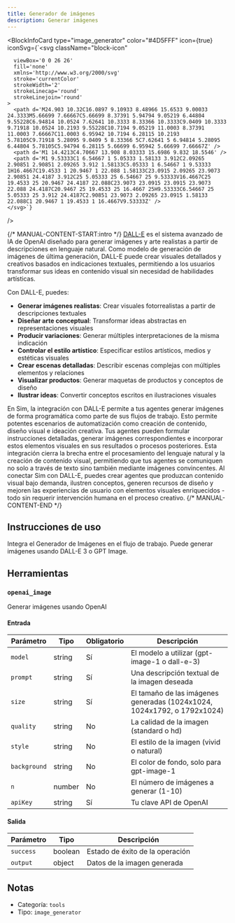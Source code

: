 ```yaml
---
title: Generador de imágenes
description: Generar imágenes
---
```



<BlockInfoCard 
  type="image_generator"
  color="#4D5FFF"
  icon={true}
  iconSvg={`<svg className="block-icon"
      
      
      
      viewBox='0 0 26 26'
      fill='none'
      xmlns='http://www.w3.org/2000/svg'
      stroke='currentColor'
      strokeWidth='2'
      strokeLinecap='round'
      strokeLinejoin='round'
    >
      <path d='M24.903 10.32C16.0897 9.10933 8.48966 15.6533 9.00033 24.3333M5.66699 7.66667C5.66699 8.37391 5.94794 9.05219 6.44804 9.55228C6.94814 10.0524 7.62641 10.3333 8.33366 10.3333C9.0409 10.3333 9.71918 10.0524 10.2193 9.55228C10.7194 9.05219 11.0003 8.37391 11.0003 7.66667C11.0003 6.95942 10.7194 6.28115 10.2193 5.78105C9.71918 5.28095 9.0409 5 8.33366 5C7.62641 5 6.94814 5.28095 6.44804 5.78105C5.94794 6.28115 5.66699 6.95942 5.66699 7.66667Z' />
      <path d='M1 14.4213C4.70667 13.908 8.03333 15.6986 9.832 18.5546' />
      <path d='M1 9.53333C1 6.54667 1 5.05333 1.58133 3.912C2.09265 2.90851 2.90851 2.09265 3.912 1.58133C5.05333 1 6.54667 1 9.53333 1H16.4667C19.4533 1 20.9467 1 22.088 1.58133C23.0915 2.09265 23.9073 2.90851 24.4187 3.912C25 5.05333 25 6.54667 25 9.53333V16.4667C25 19.4533 25 20.9467 24.4187 22.088C23.9073 23.0915 23.0915 23.9073 22.088 24.4187C20.9467 25 19.4533 25 16.4667 25H9.53333C6.54667 25 5.05333 25 3.912 24.4187C2.90851 23.9073 2.09265 23.0915 1.58133 22.088C1 20.9467 1 19.4533 1 16.4667V9.53333Z' />
    </svg>`}
/>

{/* MANUAL-CONTENT-START:intro */}
[DALL-E](https://openai.com/dall-e-3) es el sistema avanzado de IA de OpenAI diseñado para generar imágenes y arte realistas a partir de descripciones en lenguaje natural. Como modelo de generación de imágenes de última generación, DALL-E puede crear visuales detallados y creativos basados en indicaciones textuales, permitiendo a los usuarios transformar sus ideas en contenido visual sin necesidad de habilidades artísticas.

Con DALL-E, puedes:

- **Generar imágenes realistas**: Crear visuales fotorrealistas a partir de descripciones textuales
- **Diseñar arte conceptual**: Transformar ideas abstractas en representaciones visuales
- **Producir variaciones**: Generar múltiples interpretaciones de la misma indicación
- **Controlar el estilo artístico**: Especificar estilos artísticos, medios y estéticas visuales
- **Crear escenas detalladas**: Describir escenas complejas con múltiples elementos y relaciones
- **Visualizar productos**: Generar maquetas de productos y conceptos de diseño
- **Ilustrar ideas**: Convertir conceptos escritos en ilustraciones visuales

En Sim, la integración con DALL-E permite a tus agentes generar imágenes de forma programática como parte de sus flujos de trabajo. Esto permite potentes escenarios de automatización como creación de contenido, diseño visual e ideación creativa. Tus agentes pueden formular instrucciones detalladas, generar imágenes correspondientes e incorporar estos elementos visuales en sus resultados o procesos posteriores. Esta integración cierra la brecha entre el procesamiento del lenguaje natural y la creación de contenido visual, permitiendo que tus agentes se comuniquen no solo a través de texto sino también mediante imágenes convincentes. Al conectar Sim con DALL-E, puedes crear agentes que produzcan contenido visual bajo demanda, ilustren conceptos, generen recursos de diseño y mejoren las experiencias de usuario con elementos visuales enriquecidos - todo sin requerir intervención humana en el proceso creativo.
{/* MANUAL-CONTENT-END */}

## Instrucciones de uso

Integra el Generador de Imágenes en el flujo de trabajo. Puede generar imágenes usando DALL-E 3 o GPT Image.

## Herramientas

### `openai_image`

Generar imágenes usando OpenAI

#### Entrada

| Parámetro | Tipo | Obligatorio | Descripción |
| --------- | ---- | ----------- | ----------- |
| `model` | string | Sí | El modelo a utilizar \(gpt-image-1 o dall-e-3\) |
| `prompt` | string | Sí | Una descripción textual de la imagen deseada |
| `size` | string | Sí | El tamaño de las imágenes generadas \(1024x1024, 1024x1792, o 1792x1024\) |
| `quality` | string | No | La calidad de la imagen \(standard o hd\) |
| `style` | string | No | El estilo de la imagen \(vivid o natural\) |
| `background` | string | No | El color de fondo, solo para gpt-image-1 |
| `n` | number | No | El número de imágenes a generar \(1-10\) |
| `apiKey` | string | Sí | Tu clave API de OpenAI |

#### Salida

| Parámetro | Tipo | Descripción |
| --------- | ---- | ----------- |
| `success` | boolean | Estado de éxito de la operación |
| `output` | object | Datos de la imagen generada |

## Notas

- Categoría: `tools`
- Tipo: `image_generator`
